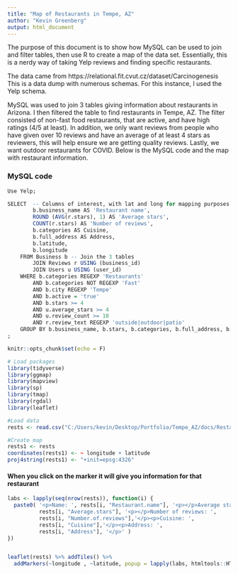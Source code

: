 ```yaml
---
title: "Map of Restaurants in Tempe, AZ"
author: "Kevin Greenberg"
output: html_document
---
```


The purpose of this document is to show how MySQL can be used to join and filter tables, then use R to create a map of the data set. Essentially, this is a nerdy way of taking Yelp reviews and finding specific restaurants.

The data came from https://relational.fit.cvut.cz/dataset/Carcinogenesis
This is a data dump with numerous schemas. For this instance, I used the Yelp schema.

MySQL was used to join 3 tables giving information about restaurants in Arizona. I then filtered the table to find restaurants in Tempe, AZ. The filter consisted of non-fast food restaurants, that are active, and have high ratings (4/5 at least). In addition, we only want reviews from people who have given over 10 reviews and have an average of at least 4 stars as reviewers, this will help ensure we are getting quality reviews. Lastly, we want outdoor restaurants for COVID. Below is the MySQL code and the map with restaurant information.

### MySQL code
```r


Use Yelp;

SELECT  -- Columns of interest, with lat and long for mapping purposes
		b.business_name AS 'Restaurant name',
        ROUND (AVG(r.stars), 1) AS 'Average stars', 
        COUNT(r.stars) AS 'Number of reviews',
        b.categories AS Cuisine,
        b.full_address AS Address,
		b.latitude, 
        b.longitude
	FROM Business b -- Join the 3 tables
		JOIN Reviews r USING (business_id)
		JOIN Users u USING (user_id)
	WHERE b.categories REGEXP 'Restaurants' 
		AND b.categories NOT REGEXP 'Fast'
		AND b.city REGEXP 'Tempe'
		AND b.active = 'true'
		AND b.stars >= 4
        AND u.average_stars >= 4
        AND u.review_count >= 10
        AND r.review_text REGEXP 'outside|outdoor|patio'
	GROUP BY b.business_name, b.stars, b.categories, b.full_address, b.latitude, b. longitude 
;

```



```r
knitr::opts_chunk$set(echo = F)

# Load packages
library(tidyverse)
library(ggmap)
library(mapview)
library(sp)
library(tmap)
library(rgdal)
library(leaflet)

#Load data
rests <- read.csv("C:/Users/kevin/Desktop/Portfolio/Tempe_AZ/docs/Restaurants_in_AZ.csv", comment.char="#")
```


```r
#Create map
rests1 <- rests
coordinates(rests1) <- ~ longitude + latitude
proj4string(rests1) <- "+init=epsg:4326"
```

#### When you click on the marker it will give you information for that restaurant
```r
labs <- lapply(seq(nrow(rests)), function(i) {
  paste0( '<p>Name: ', rests[i, "Restaurant.name"], '<p></p>Average stars: ', 
          rests[i, "Average.stars"], '<p></p>Number of reviews: ', 
          rests[i, "Number.of.reviews"],'</p><p>Cuisine: ',
          rests[i, "Cuisine"],'</p><p>Address: ',
          rests[i, "Address"], '</p>' ) 
})


leaflet(rests) %>% addTiles() %>%
  addMarkers(~longitude , ~latitude, popup = lapply(labs, htmltools::HTML))


```
